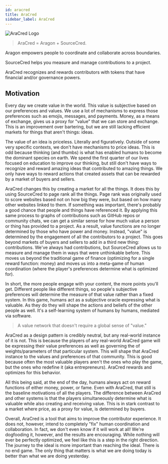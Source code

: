 ```yaml
---
id: aracred
title: AraCred
sidebar_label: AraCred
---
```



![AraCred Logo](https://avatars3.githubusercontent.com/u/63201387?s=200&v=4)

> AraCred = Aragon + SourceCred.

Aragon empowers people to coordinate and collaborate across boundaries.

SourceCred helps you measure and manage contributions to a project.

AraCred recognizes and rewards contributors with tokens that have financial and/or governance powers.


## Motivation

Every day we create value in the world. This value is subjective based on our preferences and values. We use a lot of mechanisms to express those preferences such as emojis, messages, and payments. Money, as a means of exchange, gives us a proxy for "value" that we can store and exchange. This is an improvement over bartering, but we are still lacking efficient markets for things that aren't things: ideas. 

The value of an idea is priceless. Literally and figuratively. Outside of some very specific contexts, we don't have mechanisms to price ideas. This is odd because thinking (and thumbs) is what has enabled humans to become the dominant species on earth. We spend the first quarter of our lives focused on education to improve our thinking, but still don't have ways to recognize and reward amazing ideas that contributed to amazing things. We only have ways to reward actions that created assets that can be rewarded by a market of buyers and sellers.

AraCred changes this by creating a market for all the things. It does this by using SourceCred to page rank all the things. Page rank was originally used to score websites based not on how big they were, but based on how many other websites linked to them. If something was important, there's probably a good chance that people and things have referenced it. By applying this same process to graphs of contributions such as GitHub repos or community chats, we can get a similar sense for how much value a person or thing has provided to a project. As a result, value functions are no longer determined by those who have power and money. Instead, "value" is determined by the engagement of all the contributors to a project. This goes beyond markets of buyers and sellers to add in a third new thing: contributions. We've always had contributions, but SourceCred allows us to measure and manage them in ways that were unthinkable before. This moves us beyond the traditional game of finance (optimizing for a single reward function: money) and moves us into a meta-game of human coordination (where the player's preferences determine what is optimized for).

In short, the more people engage with your content, the more points you'll get. Different people like different things, so people's subjective preferences will determine the measure of that value rather than a fixed system. In this game, humans act as a subjective oracle expressing what is valuable. As they do they will shape the actions and beliefs of the other people as well. It's a self-learning system of humans by humans, mediated via software.

> A value network that doesn't require a global sense of "value."

AraCred as a design pattern is credibly neutral, but any real-world instance of it is not. This is because the players of any real-world AraCred game will be expressing their value preferences as well as governing the of weights/parameters of that particular system. This will shape that AraCred instance to the values and preferences of that community. This is good because often the most valuable players aren't the ones who play the game, but the ones who redefine it (aka entrepreneurs). AraCred rewards and optimizes for this behavior.

All this being said, at the end of the day, humans always act on reward functions of either money, power, or fame. Even with AraCred, that still is the baseline motivations of all the players. The difference between AraCred and other systems is that the players simultaneously determine what is valuable while also creating and receiving value. This is in stark contrast to a market where price, as a proxy for value, is determined by buyers.

Overall, AraCred is a tool that aims to improve the contributor experience. It does not, however, intend to completely "fix" human coordination and collaboration. In fact, we don't even know if it will work at all! We're dogfooding it, however, and the results are encouraging. While nothing will ever be perfectly optimized, we feel like this is a step in the right direction. The journey to the ideal is more important than reaching the ideal. There is no end game. The only thing that matters is what we are doing today is better than what we are doing yesterday. 